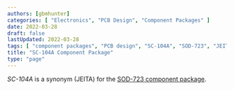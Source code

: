 ```yaml
---
authors: [gbmhunter]
categories: [ "Electronics", "PCB Design", "Component Packages" ]
date: 2022-03-28
draft: false
lastUpdated: 2022-03-28
tags: [ "component packages", "PCB design", "SC-104A", "SOD-723", "JEITA", "EIAJ" ]
title: "SC-104A Component Package"
type: "page"
---
```



_SC-104A_ is a synonym (JEITA) for the [SOD-723 component package](/pcb-design/component-packages/sod-723-component-package).
